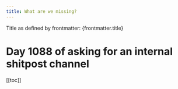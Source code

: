 ```yaml
---
title: What are we missing?
---
```


Title as defined by frontmatter: {frontmatter.title}

# Day 1088 of asking for an internal shitpost channel

[[toc]]
